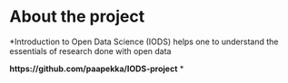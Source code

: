 
# About the project

*Introduction to Open Data Science (IODS) helps one to understand the essentials of research done with open data

**https://github.com/paapekka/IODS-project**
*

